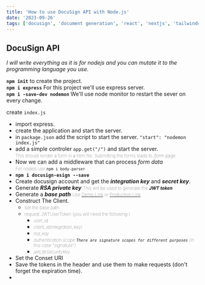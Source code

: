 ```yaml
---
title: 'How to use DocuSign API with Node.js'
date: '2023-09-26'
tags: ['docusign', 'document generation', 'react', 'nextjs', 'tailwindcss', 'mdx']
---
```


## DocuSign API
*I will write everything as it is for nodejs and you can mutate it to the programming language you use.*

**`npm init`** to create the project.<br />
**`npm i express`** For this project we'll use express server.<br />
**`npm i -save-dev nodemon`** We'll use node monitor to restart the sever on every change.<br />

create `index.js`<br />
- import express.
- create the application and start the server.
- in `package.json` add the script to start the server. `"start": "nodemon index.js"`
- add a simple controler `app.get("/")` and start the server.<br />
     <small style="font-weight: lighter;">This should render a form in a html file. Submitting the forms leads to */form* page.</small>
- Now we can add a middleware that can process *form data*<br /> <small style="font-weight: lighter;">For nodejs use `npm i body-parser`</small>
- **`npm i docusign-esign --save`**
- Create docusign account and get the ***integration key*** and ***secret key***.
- Generate ***RSA private key*** <small style="font-weight: lighter;">This will be used to generate the ***JWT token***.</small>
- Generate a ***base path*** <small style="font-weight: lighter;"> Use [Demo Link](https://demo.docusign.net/retrestapi) or [Production Link](https://www.docusign.net/restapi)</small>
- Construct The Client.
    - <small style="font-weight: lighter;">Set the base path</small>
    - <small style="font-weight: lighter;">request JWTUserToken (you will need the following:)</small>
        - <small style="font-weight: lighter;">*user_id*</small>
        - <small style="font-weight: lighter;">*client_id(integration_key)*</small>
        - <small style="font-weight: lighter;">*rsa_kay*</small>
        - <small style="font-weight: lighter;">*authentication scope `There are signature scopes for different purposes` (in this case "signature")*</small>
        - <small style="font-weight: lighter;">*jwtLIfeSecurityKey*.</small>
- Set the Conset URI
- Save the tokens in the header and use them to make requests (don't forget the expiration time).
- 